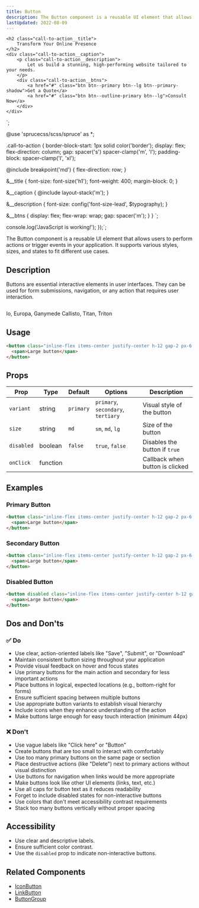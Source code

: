 ```yaml
---
title: Button
description: The Button component is a reusable UI element that allows users to perform actions or trigger events in your application. It supports various styles, sizes, and states to fit different use cases.
lastUpdated: 2022-08-09
---
```



    <h2 class="call-to-action__title">
        Transform Your Online Presence
    </h2>
    <div class="call-to-action__caption">
        <p class="call-to-action__description">
            Let us build a stunning, high-performing website tailored to your needs.
        </p>
        <div class="call-to-action__btns">
            <a href="#" class="btn btn--primary btn--lg btn--primary-shadow">Get a Quote</a>
            <a href="#" class="btn btn--outline-primary btn--lg">Consult Now</a>
        </div>
    </div>
</div>`;

@use 'sprucecss/scss/spruce' as *;

.call-to-action {
  border-block-start: 1px solid color('border');
  display: flex;
  flex-direction: column;
  gap: spacer('s') spacer-clamp('m', 'l');
  padding-block: spacer-clamp('l', 'xl');

  @include breakpoint('md') {
    flex-direction: row;
  }

  &__title {
    font-size: font-size('h1');
    font-weight: 400;
    margin-block: 0;
  }

  &__caption {
    @include layout-stack('m');
  }

  &__description {
    font-size: config('font-size-lead', $typography);
  }

  &__btns {
    display: flex;
    flex-wrap: wrap;
    gap: spacer('m');
  }
}
`;

  console.log('JavaScript is working!');
});`;

<LeadingText>
  The Button component is a reusable UI element that allows users to perform actions or trigger events in your application. It supports various styles, sizes, and states to fit different use cases.
</LeadingText>

<CodePreview client:load title="Button Component Example" htmlCode={htmlCode} cssCode={cssCode} jsCode={jsCode} />

## Description

Buttons are essential interactive elements in user interfaces. They can be used for form submissions, navigation, or any action that requires user interaction.

<Tabs>
  <TabItem label="HTML">
  <Code lang="html" code={htmlCode}>
</Code>
  </TabItem>
  <TabItem label="CSS">Io, Europa, Ganymede</TabItem>
  <TabItem label="JS">Callisto, Titan, Triton</TabItem>
</Tabs>

## Usage

```html live
<button class="inline-flex items-center justify-center h-12 gap-2 px-6 text-sm font-medium tracking-wide text-white transition duration-300 rounded focus-visible:outline-none whitespace-nowrap bg-emerald-500 hover:bg-emerald-600 focus:bg-emerald-700 disabled:cursor-not-allowed disabled:border-emerald-300 disabled:bg-emerald-300 disabled:shadow-none">
  <span>Large button</span>
</button>
```

## Props

| Prop      | Type      | Default   | Options                          | Description                          |
|-----------|-----------|-----------|----------------------------------|--------------------------------------|
| `variant` | string    | `primary` | `primary`, `secondary`, `tertiary` | Visual style of the button           |
| `size`    | string    | `md`      | `sm`, `md`, `lg`                 | Size of the button                   |
| `disabled`| boolean   | `false`   | `true`, `false`                  | Disables the button if `true`        |
| `onClick` | function  |           |                                  | Callback when button is clicked      |

## Examples

### Primary Button

```html live title="Primary Button"
<button class="inline-flex items-center justify-center h-12 gap-2 px-6 text-sm font-medium tracking-wide text-white transition duration-300 rounded focus-visible:outline-none whitespace-nowrap bg-emerald-500 hover:bg-emerald-600 focus:bg-emerald-700 disabled:cursor-not-allowed disabled:border-emerald-300 disabled:bg-emerald-300 disabled:shadow-none">
  <span>Large button</span>
</button>
```

### Secondary Button

```html live title="Secondary Button"
<button class="inline-flex items-center justify-center h-12 gap-2 px-6 text-sm font-medium tracking-wide transition duration-300 rounded focus-visible:outline-none justify-self-center whitespace-nowrap bg-emerald-50 text-emerald-500 hover:bg-emerald-100 hover:text-emerald-600 focus:bg-emerald-200 focus:text-emerald-700 disabled:cursor-not-allowed disabled:border-emerald-300 disabled:bg-emerald-100 disabled:text-emerald-400 disabled:shadow-none">
  <span>Large button</span>
</button>
```

### Disabled Button

```html live title="Disabled Button"
<button disabled class="inline-flex items-center justify-center h-12 gap-2 px-6 text-sm font-medium tracking-wide transition duration-300 rounded focus-visible:outline-none justify-self-center whitespace-nowrap bg-emerald-50 text-emerald-500 hover:bg-emerald-100 hover:text-emerald-600 focus:bg-emerald-200 focus:text-emerald-700 disabled:cursor-not-allowed disabled:border-emerald-300 disabled:bg-emerald-100 disabled:text-emerald-400 disabled:shadow-none">
  <span>Large button</span>
</button>
```

## Dos and Don'ts

### ✅ Do

* Use clear, action-oriented labels like "Save", "Submit", or "Download"
* Maintain consistent button sizing throughout your application
* Provide visual feedback on hover and focus states
* Use primary buttons for the main action and secondary for less important actions
* Place buttons in logical, expected locations (e.g., bottom-right for forms)
* Ensure sufficient spacing between multiple buttons
* Use appropriate button variants to establish visual hierarchy
* Include icons when they enhance understanding of the action
* Make buttons large enough for easy touch interaction (minimum 44px)

### ❌ Don't

- Use vague labels like "Click here" or "Button"
- Create buttons that are too small to interact with comfortably
- Use too many primary buttons on the same page or section
- Place destructive actions (like "Delete") next to primary actions without visual distinction
- Use buttons for navigation when links would be more appropriate
- Make buttons look like other UI elements (links, text, etc.)
- Use all caps for button text as it reduces readability
- Forget to include disabled states for non-interactive buttons
- Use colors that don't meet accessibility contrast requirements
- Stack too many buttons vertically without proper spacing

## Accessibility

- Use clear and descriptive labels.
- Ensure sufficient color contrast.
- Use the `disabled` prop to indicate non-interactive buttons.

## Related Components

- [IconButton](./icon-button)
- [LinkButton](./link-button)
- [ButtonGroup](./button-group)
